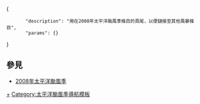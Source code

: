<includeonly><!-- 在這裡加入模板的保護標識 --></includeonly><noinclude>{{Documentation subpage}}</noinclude>
<!-- 在本行下編輯模板說明 -->
<templatedata>
{
        "description": "用在2008年太平洋颱風季條目的頁尾，以便鏈接至其他風暴條目",
        "params": {}
}
</templatedata>

== 參見 ==
* [[2008年太平洋颱風季]]
<includeonly>
<!-- 本行下加入模板的分類 -->
[[Category:2008年太平洋颱風季|+]]
[[Category:太平洋颱風季導航模板]]
</includeonly>